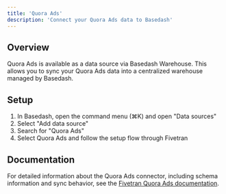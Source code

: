 ```yaml
---
title: 'Quora Ads'
description: 'Connect your Quora Ads data to Basedash'
---
```


## Overview

Quora Ads is available as a data source via Basedash Warehouse. This allows you to sync your Quora Ads data into a centralized warehouse managed by Basedash.

## Setup

1. In Basedash, open the command menu (⌘K) and open "Data sources"
2. Select "Add data source"
3. Search for "Quora Ads"
4. Select Quora Ads and follow the setup flow through Fivetran

## Documentation

For detailed information about the Quora Ads connector, including schema information and sync behavior, see the [Fivetran Quora Ads documentation](https://fivetran.com/docs/connectors/applications/quora-ads).
